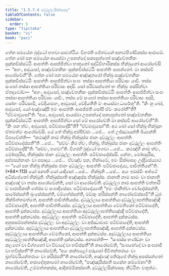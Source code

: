 ```yaml
---
title: "1.5.7.4 දුට්ඨුල්ලසික්ඛාපද"
tableOfContents: false
sidebar:
  order: 5
type: "tipitaka"
basket: "vi"
book: "paci"
---
```



<DynamicBreadcrumb />

<Division number="397" book="paci">

<Paragraph number="1200" book="paci">
තේන සමයේන බුද්ධෝ භගවා සාවත්ථියං විහරති ජේතවනේ අනාථපිණ්ඩිකස්ස ආරාමේ. තේන ඛෝ පන සමයේන ආයස්මා උපනන්දෝ සක්‍යපුත්තෝ සඤ්චේතනිකං සුක්කවිස්සට්ඨිං ආපත්තිං ආපජ්ජිත්වා භාතුනෝ සද්ධිවිහාරිකස්ස භික්ඛුනෝ ආරෝචේසි—  “අහං, ආවුසෝ, සඤ්චේතනිකං සුක්කවිස්සට්ඨිං ආපත්තිං ආපන්නෝ. මා කස්සචි ආරෝචේහී”ති. තේන ඛෝ පන සමයේන අඤ්ඤතරෝ භික්ඛු සඤ්චේතනිකං සුක්කවිස්සට්ඨිං ආපත්තිං ආපජ්ජිත්වා සංඝං තස්සා ආපත්තියා පරිවාසං යාචි. තස්ස සංඝෝ තස්සා ආපත්තියා පරිවාසං අදාසි. සෝ පරිවසන්තෝ තං භික්ඛුං පස්සිත්වා ඒතදවෝච—  “අහං, ආවුසෝ, සඤ්චේතනිකං සුක්කවිස්සට්ඨිං ආපත්තිං ආපජ්ජිත්වා සංඝං තස්සා ආපත්තියා පරිවාසං යාචිං, තස්ස මේ සංඝෝ තස්සා ආපත්තියා පරිවාසං අදාසි, සෝහං පරිවසාමි, වේදියාමහං, ආවුසෝ, වේදියතීති මං ආයස්මා ධාරේතූ”ති.
</Paragraph>

<Paragraph number="1201" book="paci">
“කිං නු ඛෝ, ආවුසෝ, යෝ අඤ්ඤෝපි ඉමං ආපත්තිං ආපජ්ජති සෝපි ඒවං කරෝතී”ති? “ඒවමාවුසෝ”ති. “අයං, ආවුසෝ, ආයස්මා උපනන්දෝ සක්‍යපුත්තෝ සඤ්චේතනිකං සුක්කවිස්සට්ඨිං ආපත්තිං ආපජ්ජිත්වා සෝ මේ ආරෝචේති මා කස්සචි ආරෝචේහී”ති. “කිං පන ත්වං, ආවුසෝ, පටිච්ඡාදේසී”ති? “ඒවමාවුසෝ”ති.
</Paragraph>

<Paragraph number="1202" book="paci">
අථ ඛෝ සෝ භික්ඛු භික්ඛූනං ඒතමත්ථං ආරෝචේසි. යේ තේ භික්ඛූ අප්පිච්ඡා …පේ…  තේ උජ්ඣායන්ති ඛිය්‍යන්ති විපාචේන්ති—  “කථඤ්හි නාම භික්ඛු භික්ඛුස්ස ජානං දුට්ඨුල්ලං ආපත්තිං පටිච්ඡාදේස්සතී”ති …පේ…  “සච්චං කිර ත්වං, භික්ඛු, භික්ඛුස්ස ජානං දුට්ඨුල්ලං ආපත්තිං පටිච්ඡාදේසී”ති. “සච්චං, භගවා”ති. විගරහි බුද්ධෝ භගවා …පේ…  කථඤ්හි නාම ත්වං, මෝඝපුරිස, භික්ඛුස්ස ජානං දුට්ඨුල්ලං ආපත්තිං පටිච්ඡාදේස්සසි. නේතං, මෝඝපුරිස, අප්පසන්නානං වා පසාදාය …පේ…  ඒවඤ්ච පන, භික්ඛවේ, ඉමං සික්ඛාපදං උද්දිසේය්‍යාථ—
</Paragraph>

</Division>
<Division number="398" book="paci">

<Paragraph number="1203" book="paci">
<Emphasis>“යෝ පන භික්ඛු භික්ඛුස්ස ජානං දුට්ඨුල්ලං ආපත්තිං පටිච්ඡාදේය්‍ය, පාචිත්තියන්”</Emphasis>ති. (*64*:<Emphasis>113</Emphasis>)
</Paragraph>

</Division>
<Division number="399" book="paci">

<Paragraph number="1204" book="paci">
<Emphasis>යෝ පනා</Emphasis>ති යෝ යාදිසෝ …පේ…  <Emphasis>භික්ඛූ</Emphasis>ති …පේ…  අයං ඉමස්මිං අත්ථේ අධිප්පේතෝ භික්ඛූති.
</Paragraph>

<Paragraph number="1205" book="paci">
<Emphasis>භික්ඛුස්සා</Emphasis>ති අඤ්ඤස්ස භික්ඛුස්ස.
</Paragraph>

<Paragraph number="1206" book="paci">
<Emphasis>ජානාති</Emphasis> නාම සාමං වා ජානාති අඤ්ඤේ වා තස්ස ආරෝචේන්ති, සෝ වා ආරෝචේති.
</Paragraph>

<Paragraph number="1207" book="paci">
<Emphasis>දුට්ඨුල්ලා</Emphasis> නාම ආපත්ති චත්තාරි ච පාරාජිකානි තේරස ච සංඝාදිසේසා.
</Paragraph>

<Paragraph number="1208" book="paci">
<Emphasis>පටිච්ඡාදේය්‍යා</Emphasis>ති “ඉමං ජානිත්වා චෝදේස්සන්ති, සාරේස්සන්ති ඛුංසේස්සන්ති, වම්භේස්සන්ති, මඞ්කුං කරිස්සන්ති නාරෝචේස්සාමී”ති ධුරං නික්ඛිත්තමත්තේ, ආපත්ති පාචිත්තියස්ස.
</Paragraph>

</Division>
<Division number="400" book="paci">

<Paragraph number="1209" book="paci">
දුට්ඨුල්ලාය ආපත්තියා දුට්ඨුල්ලාපත්තිසඤ්ඤී පටිච්ඡාදේති, ආපත්ති පාචිත්තියස්ස. දුට්ඨුල්ලාය ආපත්තියා වේමතිකෝ පටිච්ඡාදේති, ආපත්ති දුක්කටස්ස. දුට්ඨුල්ලාය ආපත්තියා අදුට්ඨුල්ලාපත්තිසඤ්ඤී පටිච්ඡාදේති, ආපත්ති දුක්කටස්ස. අදුට්ඨුල්ලං ආපත්තිං පටිච්ඡාදේති, ආපත්ති දුක්කටස්ස. අනුපසම්පන්නස්ස දුට්ඨුල්ලං වා අදුට්ඨුල්ලං වා අජ්ඣාචාරං පටිච්ඡාදේති, ආපත්ති දුක්කටස්ස. අදුට්ඨුල්ලාය ආපත්තියා දුට්ඨුල්ලාපත්තිසඤ්ඤී, ආපත්ති දුක්කටස්ස. අදුට්ඨුල්ලාය ආපත්තියා වේමතිකෝ, ආපත්ති දුක්කටස්ස. අදුට්ඨුල්ලාය ආපත්තියා අදුට්ඨුල්ලාපත්තිසඤ්ඤී, ආපත්ති දුක්කටස්ස.
</Paragraph>

</Division>
<Division number="401" book="paci">

<Paragraph number="1210" book="paci">
අනාපත්ති—  “සංඝස්ස භණ්ඩනං වා කලහෝ වා විග්ගහෝ වා විවාදෝ වා භවිස්සතී”ති නාරෝචේති, “සංඝභේදෝ වා සංඝරාජි වා භවිස්සතී”ති නාරෝචේති, “අයං කක්ඛළෝ ඵරුසෝ ජීවිතන්තරායං වා බ්‍රහ්මචරියන්තරායං වා කරිස්සතී”ති නාරෝචේති, අඤ්ඤේ පතිරූපේ භික්ඛූ අපස්සන්තෝ නාරෝචේති, නඡාදේතුකාමෝ නාරෝචේති, “පඤ්ඤායිස්සති සකේන කම්මේනා”ති නාරෝචේති, උම්මත්තකස්ස, ආදිකම්මිකස්සාති.

</Paragraph>
</Division>

<Paragraph number="1211" type="center" book="paci">
දුට්ඨුල්ලසික්ඛාපදං නිට්ඨිතං චතුත්ථං.
</Paragraph>